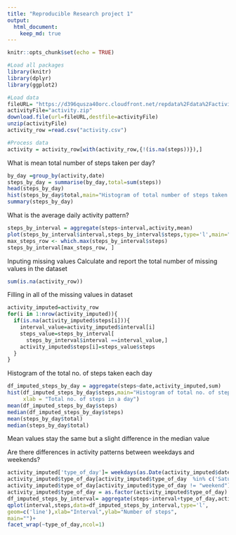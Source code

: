 ---
title: "Reproducible Research project 1"
output: 
  html_document:
    keep_md: true
---

```{r setup, include=TRUE}
knitr::opts_chunk$set(echo = TRUE)

#Load all packages 
library(knitr)
library(dplyr)
library(ggplot2)

#Load data
fileURL= "https://d396qusza40orc.cloudfront.net/repdata%2Fdata%2Factivity.zip"
activityFile="activity.zip"
download.file(url=fileURL,destfile=activityFile)
unzip(activityFile)
activity_row =read.csv("activity.csv")

#Process data
activity = activity_row[with(activity_row,{!(is.na(steps))}),]
```

What is mean total number of steps taken per day?
```{r}
by_day =group_by(activity,date)
steps_by_day = summarise(by_day,total=sum(steps))
head(steps_by_day)
hist(steps_by_day$total,main="Histogram of total number of steps taken per day", xlab = "Total no. of steps in a day")
summary(steps_by_day)
```

What is the average daily activity pattern?
```{r}
steps_by_interval = aggregate(steps~interval,activity,mean)
plot(steps_by_interval$interval,steps_by_interval$steps,type='l',main="Average number of steps over all days", xlab="Interval", ylab="Average number of steps")
max_steps_row <- which.max(steps_by_interval$steps)
steps_by_interval[max_steps_row, ]
```


Inputing missing values
Calculate and report the total number of missing values in the dataset
```{r}
sum(is.na(activity_row))
```

Filling in all of the missing values in dataset
```{r}
activity_imputed=activity_row
for(i in 1:nrow(activity_imputed)){
  if(is.na(activity_imputed$steps[i])){
    interval_value=activity_imputed$interval[i]
    steps_value=steps_by_interval[
      steps_by_interval$interval ==interval_value,]
    activity_imputed$steps[i]=steps_value$steps
  }
}
```
Histogram of the total no. of steps taken each day 
```{r}
df_imputed_steps_by_day = aggregate(steps~date,activity_imputed,sum)
hist(df_imputed_steps_by_day$steps,main="Histogram of total no. of steps per day(Imputed)",
     xlab = "Total no. of steps in a day")
mean(df_imputed_steps_by_day$steps)
median(df_imputed_steps_by_day$steps)
mean(steps_by_day$total)
median(steps_by_day$total)
```
Mean values stay the same but a slight difference in the median value

Are there differences in activity patterns between weekdays and weekends?
```{r}
activity_imputed['type_of_day']= weekdays(as.Date(activity_imputed$date))
activity_imputed$type_of_day[activity_imputed$type_of_day  %in% c('Saturday','Sunday') ] <- "weekend"
activity_imputed$type_of_day[activity_imputed$type_of_day != "weekend"]="weekday"
activity_imputed$type_of_day = as.factor(activity_imputed$type_of_day)
df_imputed_steps_by_interval= aggregate(steps~interval+type_of_day,activity_imputed,mean)
qplot(interval,steps,data=df_imputed_steps_by_interval,type='l',
geom=c('line'),xlab="Interval",ylab="Number of steps",
main="")+
facet_wrap(~type_of_day,ncol=1)
```


